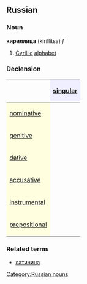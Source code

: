 ==Russian==
[[Category:Russian nouns]]
===Noun===
'''кириллица''' (kiríllitsa) ''f''

# [[Cyrillic]] [[alphabet]]

===Declension===
{| border="1" cellpadding="4" cellspacing="0"
!
! style="background-color: #EFEFFF" align="center"|[[singular]]
|-
! style="background-color: #FFFFE0" align="left"|[[nominative case|nominative]]
| align="center"|{{RUchar|кири́ллица}}
|-
! style="background-color: #FFFFE0" align="left"|[[genitive case|genitive]]
| align="center"|{{RUchar|кири́ллицы}}
|-
! style="background-color: #FFFFE0" align="left"|[[dative case|dative]]
| align="center"|{{RUchar|кири́ллице}}
|-
! style="background-color: #FFFFE0" align="left"|[[accusative case|accusative]]
| align="center"|{{RUchar|кири́ллицу}}
|-
! style="background-color: #FFFFE0" align="left"|[[instrumental case|instrumental]]
| align="center"|{{RUchar|кири́ллицей, -ею}}
|-
! style="background-color: #FFFFE0" align="left"|[[prepositional case|prepositional]]
| align="center"|{{RUchar|о кири́ллице}}
|}

===Related terms===
*[[латиница]]